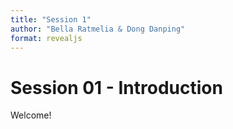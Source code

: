 ```yaml
---
title: "Session 1"
author: "Bella Ratmelia & Dong Danping"
format: revealjs
---
```


# Session 01 - Introduction

Welcome!
